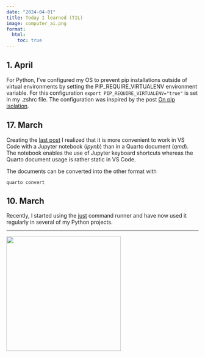 ```yaml
---
date: "2024-04-01"
title: Today I learned (TIL)
image: computer_ai.png
format:
  html:
    toc: true
---
```


<!--- Keeping brief information here that don't create a post. -->
<!--- Update date in header for new entries. -->

## 1. April

For Python, I've configured my OS to prevent pip installations outside of virtual environments by setting the PIP_REQUIRE_VIRTUALENV environment variable. For this configuration `export PIP_REQUIRE_VIRTUALENV="true"` is set in my .zshrc file. The configuration was inspired by the post [On pip isolation](https://micro.webology.dev/2024/03/04/pip-isolation.html).

## 17. March

Creating the [last post](../2024-02-26-f-strings) I realized that it is more convenient to work in VS Code with a Jupyter notebook (_ipynb_) than in a Quarto document (_qmd_). The notebook enables the use of Jupyter keyboard shortcuts whereas the Quarto document usage is rather static in VS Code.

The documents can be converted into the other format with

`quarto convert`


## 10. March

Recently, I started using the [just](https://github.com/casey/just) command
runner and have now used it regularly in several of my Python projects.

---

![](computer_ai.png){ width=300 }
